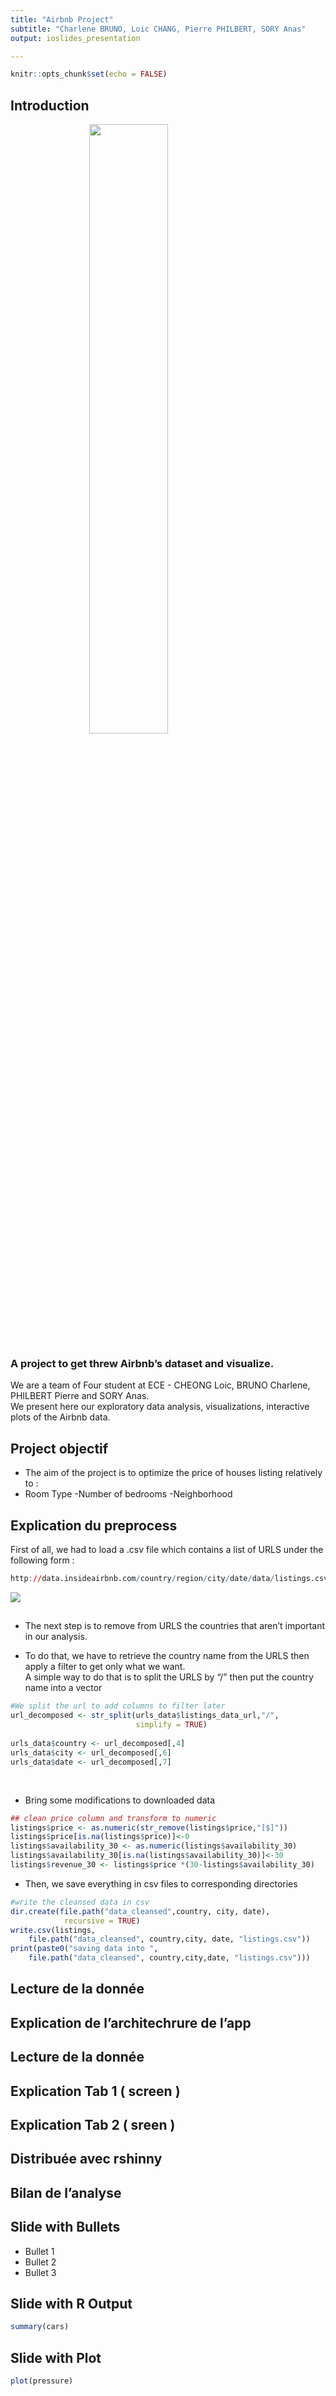 ```yaml
---
title: "Airbnb Project"
subtitle: "Charlene BRUNO, Loic CHANG, Pierre PHILBERT, SORY Anas"
output: ioslides_presentation

---
```


```r
knitr::opts_chunk$set(echo = FALSE)
```

## Introduction 

  <img src=".\img\intro.PNG"  
  style = "display: block;
  margin-left: auto;
  margin-right: auto;
  width: 50%; " />
  
<h3> A project to get threw Airbnb's dataset and visualize. </h3>
  
We are a team of Four student at ECE - CHEONG Loic, BRUNO Charlene, PHILBERT Pierre and SORY Anas.  
We present here our exploratory data analysis, visualizations, interactive plots of the Airbnb data.



## Project objectif 

 * The aim of the project is to optimize the price of houses listing relatively to : 
  - Room Type 
  -Number of bedrooms
  -Neighborhood 
 
## Explication du preprocess

First of all, we had to load a .csv file which contains a list of URLS under the following form : 
```R
http://data.insideairbnb.com/country/region/city/date/data/listings.csv.gz
```
  <img src=".\img\listing_data.PNG" style = "display: block;
  margin-left: auto;
  margin-right: auto;" />
  
## 

* The next step is to remove from URLS the countries that aren't important in our analysis.    
   
* To do that, we have to retrieve the country name from the URLS then apply a filter to get only what we want.  
A simple way to do that is to split the URLS by "/" then put the country name into a vector

```R
#We split the url to add columns to filter later
url_decomposed <- str_split(urls_data$listings_data_url,"/",
                            simplify = TRUE)
  
urls_data$country <- url_decomposed[,4]
urls_data$city <- url_decomposed[,6]
urls_data$date <- url_decomposed[,7]
  
```

## 
 
* Bring some modifications to downloaded data
```R
## clean price column and transform to numeric
listings$price <- as.numeric(str_remove(listings$price,"[$]"))
listings$price[is.na(listings$price)]<-0
listings$availability_30 <- as.numeric(listings$availability_30)
listings$availability_30[is.na(listings$availability_30)]<-30
listings$revenue_30 <- listings$price *(30-listings$availability_30)
```
* Then, we save everything in csv files to corresponding directories
```R
#write the cleansed data in csv
dir.create(file.path("data_cleansed",country, city, date), 
            recursive = TRUE)
write.csv(listings, 
    file.path("data_cleansed", country,city, date, "listings.csv"))
print(paste0("saving data into ", 
    file.path("data_cleansed", country,city,date, "listings.csv")))
```

## Lecture de la donnée 

## Explication de l'architechrure de l'app 

## Lecture de la donnée 

## Explication Tab 1 ( screen )

## Explication Tab 2 ( sreen )

## Distribuée avec rshinny 

## Bilan de l'analyse 




## Slide with Bullets

- Bullet 1
- Bullet 2
- Bullet 3

## Slide with R Output

```r
summary(cars)
```

## Slide with Plot

```r
plot(pressure)
```

